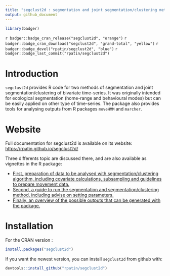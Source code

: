 ```yaml
---
title: "segclust2d : segmentation and joint segmentation/clustering methods for R."
output: github_document
---
```



```r
library(badger)
```


`r badger::badge_cran_release("segclust2d", "orange")`
`r badger::badge_cran_download("segclust2d", "grand-total", "yellow")`
`r badger::badge_devel("rpatin/segclust2d", "blue")`
`r badger::badge_last_commit("rpatin/segclust2d")`

# Introduction

`segclust2d` provides R code for two methods of segmentation and joint
segmentation/clustering of bivariate time-series. It was originally intended for
ecological segmentation (home-range and behavioural modes) but can be easily
applied on other type of time-series. The package also provides tools for
analysing outputs from R packages `moveHMM` and `marcher`.

# Website

Full documentation for segclust2d is available on its website:
[https://rpatin.github.io/segclust2d/](https://rpatin.github.io/segclust2d/)

Three differents topic are discussed there, and are also available as vignettes in the R package:


- [First, preparation of data to be analysed with segmentation/clustering algorithm, including covariate calculations, subsampling and guidelines to prepare movement data.](https://rpatin.github.io/segclust2d/articles/preparing_data.html)
- [Second, a guide to run the segmentation and segmentation/clustering method, including advise on setting parameters.](https://rpatin.github.io/segclust2d/articles/run_segclust2d.html)
- [Finally, an overview of the possible outputs that can be generated with the package.](https://rpatin.github.io/segclust2d/articles/explore_outputs.html)

# Installation

For the CRAN version : 
```r
install.packages("segclust2d")
```

If you want the newest version, you can install `segclust2d` from github with:

```r
devtools::install_github("rpatin/segclust2d")
```

